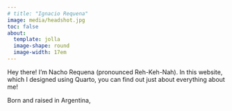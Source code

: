 ```yaml
---
# title: "Ignacio Requena"
image: media/headshot.jpg
toc: false
about:
  template: jolla
  image-shape: round
  image-width: 17em
---
```


Hey there! I'm Nacho Requena (pronounced Reh-Keh-Nah). In this website, which I designed using Quarto, you can find out just about everything about me!

Born and raised in Argentina,
